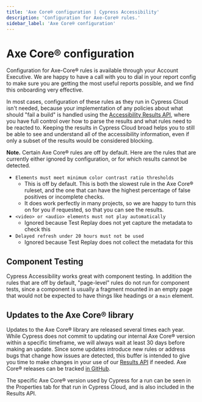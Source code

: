 ```yaml
---
title: 'Axe Core® configuration | Cypress Accessibility'
description: 'Configuration for Axe-Core® rules.'
sidebar_label: 'Axe Core® configuration'
---
```


<ProductHeading product="accessibility" />

# Axe Core® configuration

Configuration for Axe-Core® rules is available through your Account Executive. We are happy to have a call with you to dial in your report config to make sure you are getting the most useful reports possible, and we find this onboarding very effective.

In most cases, configuration of these rules as they run in Cypress Cloud isn't needed, because your implementation of any policies about what should "fail a build" is handled using the [Accessibility Results API](/accessibility/results-api), where you have full control over how to parse the results and what rules need to be reacted to. Keeping the results in Cypress Cloud broad helps you to still be able to see and understand all of the accessibility information, even if only a subset of the results would be considered blocking.

**Note.** Certain Axe Core® rules are off by default. Here are the rules that are currently either ignored by configuration, or for which results cannot be detected.

- `Elements must meet minimum color contrast ratio thresholds`
  - This is off by default. This is both the slowest rule in the Axe Core® ruleset, and the one that can have the highest percentage of false positives or incomplete checks.
  - It does work perfectly in many projects, so we are happy to turn this on for you if requested, so that you can see the results.
- `<video> or <audio> elements must not play automatically`
  - Ignored because Test Replay does not yet capture the metadata to check this
- `Delayed refresh under 20 hours must not be used`
  - Ignored because Test Replay does not collect the metadata for this

## Component Testing

Cypress Accessibility works great with component testing. In addition the rules that are off by default, "page-level" rules do not run for component tests, since a component is usually a fragment mounted in an empty page that would not be expected to have things like headings or a `main` element.

## Updates to the Axe Core® library

Updates to the Axe Core® library are released several times each year. While Cypress does not commit to updating our internal Axe Core® version within a specific timeframe, we will always wait at least 30 days before making an update.
Since some updates introduce new rules or address bugs that change how issues are detected, this buffer is intended to give you time to make changes in your use of our [Results API](/accessibility/results-api) if needed. Axe Core® releases can be tracked [in GitHub](https://github.com/dequelabs/axe-core/releases).

The specific Axe Core® version used by Cypress for a run can be seen in the Properties tab for that run in Cypress Cloud, and is also included in the Results API.
